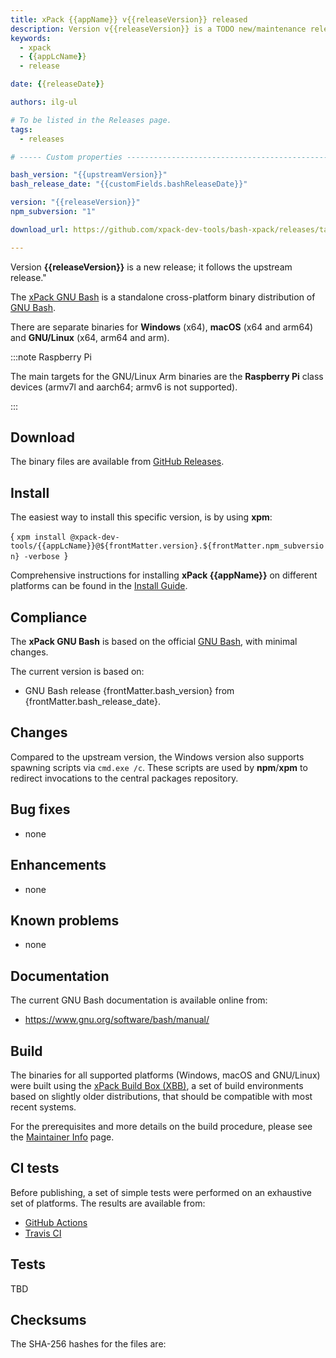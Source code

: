 ```yaml
---
title: xPack {{appName}} v{{releaseVersion}} released
description: Version v{{releaseVersion}} is a TODO new/maintenance release
keywords:
  - xpack
  - {{appLcName}}
  - release

date: {{releaseDate}}

authors: ilg-ul

# To be listed in the Releases page.
tags:
  - releases

# ----- Custom properties -----------------------------------------------------

bash_version: "{{upstreamVersion}}"
bash_release_date: "{{customFields.bashReleaseDate}}"

version: "{{releaseVersion}}"
npm_subversion: "1"

download_url: https://github.com/xpack-dev-tools/bash-xpack/releases/tag/v{{releaseVersion}}/

---
```


Version **{{releaseVersion}}** is a new release; it follows the upstream release."

<!-- truncate -->



The [xPack GNU Bash](https://xpack-dev-tools.github.io/bash-xpack/)
is a standalone cross-platform binary distribution of
[GNU Bash](https://www.gnu.org/software/bash/).

There are separate binaries for **Windows** (x64),
**macOS** (x64 and arm64)
and **GNU/Linux** (x64, arm64 and arm).

:::note Raspberry Pi

The main targets for the GNU/Linux Arm
binaries are the **Raspberry Pi** class devices (armv7l and aarch64;
armv6 is not supported).

:::

## Download

The binary files are available from <a href={frontMatter.download_url}>GitHub Releases</a>.

<Prerequisites/>

## Install

The easiest way to install this specific version, is by using **xpm**:

<CodeBlock language="console"> {
`xpm install @xpack-dev-tools/{{appLcName}}@${frontMatter.version}.${frontMatter.npm_subversion} -verbose
`} </CodeBlock>

Comprehensive instructions for installing **xPack {{appName}}** on different platforms
can be found in the [Install Guide](/docs/install/).

## Compliance

The **xPack GNU Bash** is based on the official
[GNU Bash](https://www.gnu.org/software/bash/), with minimal changes.

The current version is based on:

- GNU Bash release
{frontMatter.bash_version}
from {frontMatter.bash_release_date}.

## Changes

Compared to the upstream version, the Windows version also supports
spawning scripts via `cmd.exe /c`. These scripts are used by **npm**/**xpm**
to redirect invocations to the central packages repository.

## Bug fixes

- none

## Enhancements

- none

## Known problems

- none

## Documentation

The current GNU Bash documentation is available online from:

- https://www.gnu.org/software/bash/manual/

## Build

The binaries for all supported platforms
(Windows, macOS and GNU/Linux) were built using the
[xPack Build Box (XBB)](https://xpack.github.io/xbb/), a set
of build environments based on slightly older distributions, that should be
compatible with most recent systems.

For the prerequisites and more details on the build procedure, please see the
[Maintainer Info](/docs/maintainer/) page.

## CI tests

Before publishing, a set of simple tests were performed on an exhaustive
set of platforms. The results are available from:

- [GitHub Actions](https://github.com/xpack-dev-tools/bash-xpack/actions/)
- [Travis CI](https://app.travis-ci.com/github/xpack-dev-tools/bash-xpack/builds/)

## Tests

TBD

## Checksums

The SHA-256 hashes for the files are:
